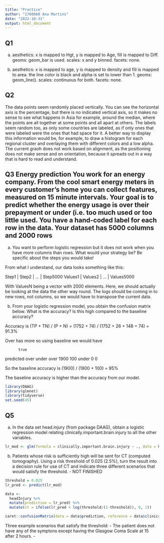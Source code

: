 ```yaml
---
title: "Practice"
author: "1760068 Ana Martins"
date: "2022-10-31"
output: html_document
---
```


## Q1

a) aesthetics: x is mapped to Hgt, y is mapped to Age, fill is mapped to Diff.
  geoms: geom_bar is used.
  scales: x and y binned.
  facets: none.
  
b) aesthetics: x is mapped to age, y is mapped to density and fill is mapped to area. the line color is black and alpha is set to lower than 1.
  geoms: geom_line().
  scales: continuous for both.
  facets: none.
  
## Q2

The data points seem randomly placed vertically. You can see the horizontal axis is the percentage, but there is no indicated vertical axis, so it makes no sense to see what happens in Asia for example, around the median, where the points are all together at some points and all apart at others. The labels seem random too, as only some countries are labeled, as if only ones that were labeled were the ones that had space for it. A better way to display this information would be, for example, to draw a histogram for each regional cluster and overlaying them with different colors and a low alpha. The current graoh does not work based on alignment, as the positioning does not make sense and on orientation, because it spreads out in a way that is hard to read and understand.

## Q3 **Energy prediction** You work for an energy company. From the cool smart energy meters in every customer’s home you can collect features, measured on 15 minute intervals. Your goal is to predict whether the energy usage is over their prepayment or under (i.e. too much used or too little used. You have a hand-coded label for each row in the data. Your dataset has 5000 columns and 2000 rows

a) You want to perform logistic regression but it does not work when you have more columns than
rows. What would your strategy be? Be specific about the steps you would take!

From what I understand, our data looks something like this:

Step1   | Step2   | ... | Step5000
Values1 | Values2 | ... | Values5000

With ValuesN being a vector with 2000 elements. Here, we should actually be looking at the data the other way round. The logs should be coming in to new rows, not columns, so we would have to transpose the current data.

b) From your logistic regression model, you obtain the confusion matrix below. What is the
accuracy? Is this high compared to the baseline accuracy?

Accuracy is (TP + TN) / (P + N) = (1752 + 74) / (1752 + 26 + 148 + 74) = 91.3%

Over has more so using baseline we would have

          true
predicted over under
over      1900 100
under     0    0

So the baseline accuracy is (1900) / (1900 + 100) = 95%

The baseline accuracy is higher than the accuracy from our model.

```r
library(DAAG)
library(glmnet)
library(tidyverse)
set.seed(45)
```

## Q5

a) In the data set head.injury (from package DAAG), obtain a logistic regression model relating
clinically.important.brain.injury to all the other variables.

```r
lr_mod <- glm(formula = clinically.important.brain.injury ~ ., data = headInjury, family = binomial(link = "logit"))
```

b) Patients whose risk is sufficiently high will be sent for CT (computed tomography). Using a
risk threshold of 0.025 (2.5%), turn the result into a decision rule for use of CT and indicate three
different scenarios that would satisfy the threshold. - NOT FINISHED

```r
threshold = 0.025
lr_pred <- predict(lr_mod)

data <-
  headInjury %>% 
  mutate(prediction = lr_pred) %>% 
  mutate(ct = ifelse(lr_pred < log(threshold/(1-threshold)), 0, 1))

caret::confusionMatrix(data = data$prediction, reference = data$clinically.important.brain.injury)
```

Three example scenarios that satisfy the threshold:
- The patient does not have any of the symptons except having the Glasgow Coma Scale at 15 after 2 hours.
- 
